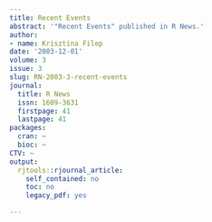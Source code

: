 ```yaml
---
title: Recent Events
abstract: '"Recent Events" published in R News.'
author:
- name: Krisztina Filep
date: '2003-12-01'
volume: 3
issue: 3
slug: RN-2003-3-recent-events
journal:
  title: R News
  issn: 1609-3631
  firstpage: 41
  lastpage: 41
packages:
  cran: ~
  bioc: ~
CTV: ~
output:
  rjtools::rjournal_article:
    self_contained: no
    toc: no
    legacy_pdf: yes

---
```

